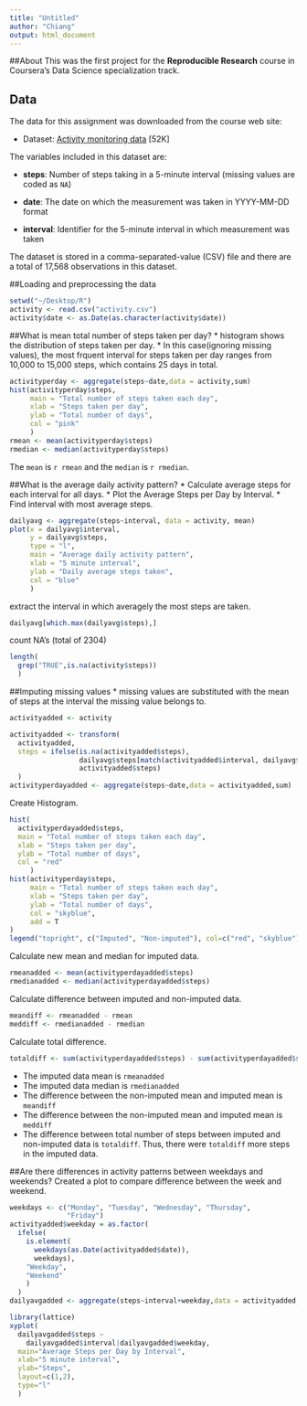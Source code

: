 ```yaml
---
title: "Untitled"
author: "Chiang"
output: html_document
---
```


##About
This was the first project for the **Reproducible Research** course in Coursera's Data Science specialization track. 

## Data
The data for this assignment was downloaded from the course web site:

* Dataset: [Activity monitoring data](https://d396qusza40orc.cloudfront.net/repdata%2Fdata%2Factivity.zip) [52K]

The variables included in this dataset are:

* **steps**: Number of steps taking in a 5-minute interval (missing
    values are coded as `NA`)

* **date**: The date on which the measurement was taken in YYYY-MM-DD
    format

* **interval**: Identifier for the 5-minute interval in which
    measurement was taken

The dataset is stored in a comma-separated-value (CSV) file and there are a total of 17,568 observations in this dataset.

##Loading and preprocessing the data
```r
setwd("~/Desktop/R")
activity <- read.csv("activity.csv")
activity$date <- as.Date(as.character(activity$date))
```

##What is mean total number of steps taken per day?
* histogram shows the distribution of steps taken per day.
* In this case(ignoring missing values), the most frquent interval for steps taken per day ranges from 10,000 to 15,000 steps, which contains 25 days in total. 
```r
activityperday <- aggregate(steps~date,data = activity,sum)
hist(activityperday$steps,
     main = "Total number of steps taken each day",
     xlab = "Steps taken per day",
     ylab = "Total number of days",
     col = "pink"
     )
rmean <- mean(activityperday$steps)
rmedian <- median(activityperday$steps)
```
The `mean` is `r rmean` and the `median` is `r rmedian`.

##What is the average daily activity pattern?
* Calculate average steps for each interval for all days. 
* Plot the Average Steps per Day by Interval. 
* Find interval with most average steps. 
```r
dailyavg <- aggregate(steps~interval, data = activity, mean)
plot(x = dailyavg$interval,
     y = dailyavg$steps,
     type = "l", 
     main = "Average daily activity pattern",
     xlab = "5 minute interval",
     ylab = "Daily average steps taken",
     col = "blue"
     )
```
extract the interval in which averagely the most steps are taken.
```r
dailyavg[which.max(dailyavg$steps),]
```
count NA's (total of 2304)
```r
length(
  grep("TRUE",is.na(activity$steps))
  )
```
##Imputing missing values
* missing values are substituted with the mean of steps at the interval the missing value belongs to.
```r
activityadded <- activity

activityadded <- transform(
  activityadded, 
  steps = ifelse(is.na(activityadded$steps), 
                 dailyavg$steps[match(activityadded$interval, dailyavg$interval)], 
                 activityadded$steps)
  )
activityperdayadded <- aggregate(steps~date,data = activityadded,sum)
```
Create Histogram.
```r
hist(
  activityperdayadded$steps,
  main = "Total number of steps taken each day",
  xlab = "Steps taken per day",
  ylab = "Total number of days",
  col = "red"
     )
hist(activityperday$steps,
     main = "Total number of steps taken each day",
     xlab = "Steps taken per day",
     ylab = "Total number of days",
     col = "skyblue",
     add = T
)
legend("topright", c("Imputed", "Non-imputed"), col=c("red", "skyblue"), lwd=4)

```
Calculate new mean and median for imputed data.
```r
rmeanadded <- mean(activityperdayadded$steps)
rmedianadded <- median(activityperdayadded$steps)
```
Calculate difference between imputed and non-imputed data.
```r
meandiff <- rmeanadded - rmean
meddiff <- rmedianadded - rmedian
```
Calculate total difference.
```r
totaldiff <- sum(activityperdayadded$steps) - sum(activityperdayadded$steps)
```

* The imputed data mean is `rmeanadded`
* The imputed data median is `rmedianadded`
* The difference between the non-imputed mean and imputed mean is `meandiff`
* The difference between the non-imputed mean and imputed mean is `meddiff`
* The difference between total number of steps between imputed and non-imputed data is `totaldiff`. Thus, there were `totaldiff` more steps in the imputed data.


##Are there differences in activity patterns between weekdays and weekends?
Created a plot to compare difference between the week and weekend. 
```r
weekdays <- c("Monday", "Tuesday", "Wednesday", "Thursday", 
              "Friday")
activityadded$weekday = as.factor(
  ifelse(
    is.element(
      weekdays(as.Date(activityadded$date)),
      weekdays),
    "Weekday", 
    "Weekend"
    )
  )
dailyavgadded <- aggregate(steps~interval+weekday,data = activityadded,mean)

library(lattice)
xyplot(
  dailyavgadded$steps ~ 
    dailyavgadded$interval|dailyavgadded$weekday, 
  main="Average Steps per Day by Interval",
  xlab="5 minute interval", 
  ylab="Steps",
  layout=c(1,2), 
  type="l"
  )

```


